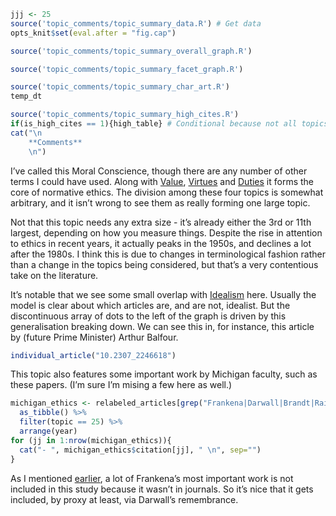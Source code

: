 ```r
jjj <- 25
source('topic_comments/topic_summary_data.R') # Get data
opts_knit$set(eval.after = "fig.cap")
```

```r
source('topic_comments/topic_summary_overall_graph.R')
```

```r
source('topic_comments/topic_summary_facet_graph.R')
```

```r
source('topic_comments/topic_summary_char_art.R')
temp_dt
```

```r
source('topic_comments/topic_summary_high_cites.R')
if(is_high_cites == 1){high_table} # Conditional because not all topics have high cites
cat("\n
	**Comments**
	\n")
```

I've called this Moral Conscience, though there are any number of other terms I could have used. Along with [Value](#topic16), [Virtues](#topic49) and [Duties](#topic53) it forms the core of normative ethics. The division among these four topics is somewhat arbitrary, and it isn't wrong to see them as really forming one large topic.

Not that this topic needs any extra size - it's already either the 3rd or 11th largest, depending on how you measure things. Despite the rise in attention to ethics in recent years, it actually peaks in the 1950s, and declines a lot after the 1980s. I think this is due to changes in terminological fashion rather than a change in the topics being considered, but that's a very contentious take on the literature.

It's notable that we see some small overlap with [Idealism](#topic02) here. Usually the model is clear about which articles are, and are not, idealist. But the discontinuous array of dots to the left of the graph is driven by this generalisation breaking down. We can see this in, for instance, this article by (future Prime Minister) Arthur Balfour.

```r
individual_article("10.2307_2246618")
```

This topic also features some important work by Michigan faculty, such as these papers. (I'm sure I'm mising a few here as well.)

```r
michigan_ethics <- relabeled_articles[grep("Frankena|Darwall|Brandt|Railton", relabeled_articles$authall),] %>%
  as_tibble() %>%
  filter(topic == 25) %>%
  arrange(year)
for (jj in 1:nrow(michigan_ethics)){
  cat("- ", michigan_ethics$citation[jj], " \n", sep="")
}
```

As I mentioned [earlier](#topic16), a lot of Frankena's most important work is not included in this study because it wasn't in journals. So it's nice that it gets included, by proxy at least, via Darwall's remembrance.
